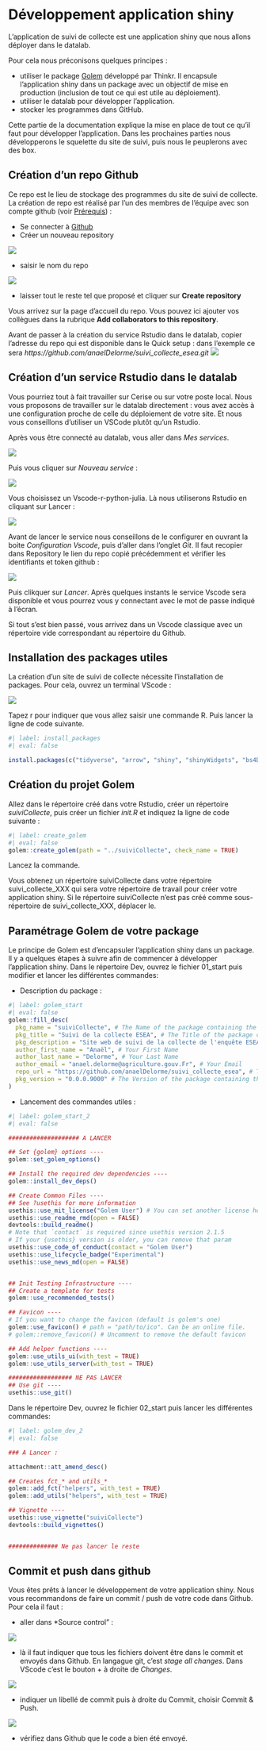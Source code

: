 # Développement application shiny

L'application de suivi de collecte est une application shiny que nous allons déployer dans le datalab. 

Pour cela nous préconisons quelques principes :   

- utiliser le package [Golem](https://github.com/ThinkR-open/golem) développé par Thinkr. Il encapsule l'application shiny dans un package avec un objectif de mise en production (inclusion de tout ce qui est utile au déploiement).   
- utiliser le datalab pour développer l'application.   
- stocker les programmes dans GitHub.

Cette partie de la documentation explique la mise en place de tout ce qu'il faut pour développer l'application. Dans les prochaines parties nous développerons le squelette du site de suivi, puis nous le peuplerons avec des box.

## Création d'un repo Github
Ce repo est le lieu de stockage des programmes du site de suivi de collecte. La création de repo est réalisé par l'un des membres de l'équipe avec son compte github (voir [Prérequis](prerequis.qmd)) :   

- Se connecter à [Github](https://github.com/)
- Créer un nouveau repository 

![](images/github_new_repository.png)   

- saisir le nom du repo

![](images/github_name_repository.png)

- laisser tout le reste tel que proposé et cliquer sur **Create repository**

Vous arrivez sur la page d'accueil du repo. Vous pouvez ici ajouter vos collègues dans la rubrique **Add collaborators to this repository**. 

Avant de passer à la création du service Rstudio dans le datalab, copier l'adresse du repo qui est disponible dans le Quick setup : dans l'exemple ce sera *https://github.com/anaelDelorme/suivi_collecte_esea.git*
![](images/github_copy_link.png)

## Création d'un service Rstudio dans le datalab

Vous pourriez tout à fait travailler sur Cerise ou sur votre poste local. Nous vous proposons de travailler sur le datalab directement : vous avez accès à une configuration proche de celle du déploiement de votre site. Et nous vous conseillons d'utiliser un VSCode plutôt qu'un Rstudio.

Après vous être connecté au datalab, vous aller dans *Mes services*.

![](images/datalab_mes_services.png)

Puis vous cliquer sur *Nouveau service* :

![](images/datalab_nouveau_service.png)

Vous choisissez un Vscode-r-python-julia. Là nous utiliserons Rstudio en cliquant sur Lancer : 

![](images/datalab_vscode_service.png)

Avant de lancer le service nous conseillons de le configurer en ouvrant la boite *Configuration Vscode*, puis d'aller dans l'onglet *Git*. Il faut recopier dans Repository le lien du repo copié précédemment et vérifier les identifiants et token github :

![](images\conf_git_vscode.png)

Puis clikquer sur *Lancer*.
Après quelques instants le service Vscode sera disponible et vous pourrez vous y connectant avec le mot de passe indiqué à l'écran.

Si tout s'est bien passé, vous arrivez dans un Vscode classique avec un répertoire vide correspondant au répertoire du Github.

## Installation des packages utiles

La création d'un site de suivi de collecte nécessite l'installation de packages. Pour cela, ouvrez un terminal VScode : 

![](images\VSCode_new_terminal.png)

Tapez r pour indiquer que vous allez saisir une commande R. Puis lancer la ligne de code suivante.

```r
#| label: install_packages
#| eval: false

install.packages(c("tidyverse", "arrow", "shiny", "shinyWidgets", "bs4Dash", "shinymanager", "leaflet", "config", "DT", "echarts4r", "geojsonio", "glue", "golem", "htmlwidgets", "janitor", "sf", "testthat", "geojsonio", "dockerfiler", "attachment", "rsconnect", "spelling", "aws.s3"))

```

## Création du projet Golem

Allez dans le répertoire créé dans votre Rstudio, créer un répertoire *suiviCollecte*, puis créer un fichier *init.R* et indiquez la ligne de code suivante : 

```r
#| label: create_golem
#| eval: false
golem::create_golem(path = "../suiviCollecte", check_name = TRUE)
```

Lancez la commande.

Vous obtenez un répertoire suiviCollecte dans votre répertoire suivi_collecte_XXX qui sera votre répertoire de travail pour créer votre application shiny. Si le répertoire suiviCollecte n'est pas créé comme sous-répertoire de suivi_collecte_XXX, déplacer le.


## Paramétrage Golem de votre package

Le principe de Golem est d'encapsuler l'application shiny dans un package. Il y a quelques étapes à suivre afin de commencer à développer l'application shiny.
Dans le répertoire Dev, ouvrez le fichier 01_start puis modifier et lancer les différentes commandes: 

- Description du package :   

```r
#| label: golem_start
#| eval: false
golem::fill_desc(
  pkg_name = "suiviCollecte", # The Name of the package containing the App
  pkg_title = "Suivi de la collecte ESEA", # The Title of the package containing the App
  pkg_description = "Site web de suivi de la collecte de l'enquête ESEA", # The Description of the package containing the App
  author_first_name = "Anaël", # Your First Name
  author_last_name = "Delorme", # Your Last Name
  author_email = "anael.delorme@agriculture.gouv.Fr", # Your Email
  repo_url = "https://github.com/anaelDelorme/suivi_collecte_esea", # The URL of the GitHub Repo (optional),
  pkg_version = "0.0.0.9000" # The Version of the package containing the App
)

```

- Lancement des commandes utiles :

```r
#| label: golem_start_2
#| eval: false

#################### A LANCER

## Set {golem} options ----
golem::set_golem_options()

## Install the required dev dependencies ----
golem::install_dev_deps()

## Create Common Files ----
## See ?usethis for more information
usethis::use_mit_license("Golem User") # You can set another license here
usethis::use_readme_rmd(open = FALSE)
devtools::build_readme()
# Note that `contact` is required since usethis version 2.1.5
# If your {usethis} version is older, you can remove that param
usethis::use_code_of_conduct(contact = "Golem User")
usethis::use_lifecycle_badge("Experimental")
usethis::use_news_md(open = FALSE)


## Init Testing Infrastructure ----
## Create a template for tests
golem::use_recommended_tests()

## Favicon ----
# If you want to change the favicon (default is golem's one)
golem::use_favicon() # path = "path/to/ico". Can be an online file.
# golem::remove_favicon() # Uncomment to remove the default favicon

## Add helper functions ----
golem::use_utils_ui(with_test = TRUE)
golem::use_utils_server(with_test = TRUE)

################## NE PAS LANCER
## Use git ----
usethis::use_git()

```

Dans le répertoire Dev, ouvrez le fichier 02_start puis lancer les différentes commandes: 


```r
#| label: golem_dev_2
#| eval: false

### A Lancer :

attachment::att_amend_desc()

## Creates fct_* and utils_*
golem::add_fct("helpers", with_test = TRUE)
golem::add_utils("helpers", with_test = TRUE)

## Vignette ----
usethis::use_vignette("suiviCollecte")
devtools::build_vignettes()


############## Ne pas lancer le reste
```

## Commit et push dans github

Vous êtes prêts à lancer le développement de votre application shiny. Nous vous recommandons de faire un commit / push de votre code dans Github. Pour cela il faut :    

- aller dans *Source control" :

![](images/vscode_first_git.png)

- là il faut indiquer que tous les fichiers doivent être dans le commit et envoyés dans Github. En langague git, c'est *stage all changes*. Dans VScode c'est le bouton + à droite de *Changes*.

![](images/vscode_stade_all_changes.png)

- indiquer un libellé de commit puis à droite du Commit, choisir Commit & Push.

![](images/golem_commit_and_push.png)

- vérifiez dans Github que le code a bien été envoyé.